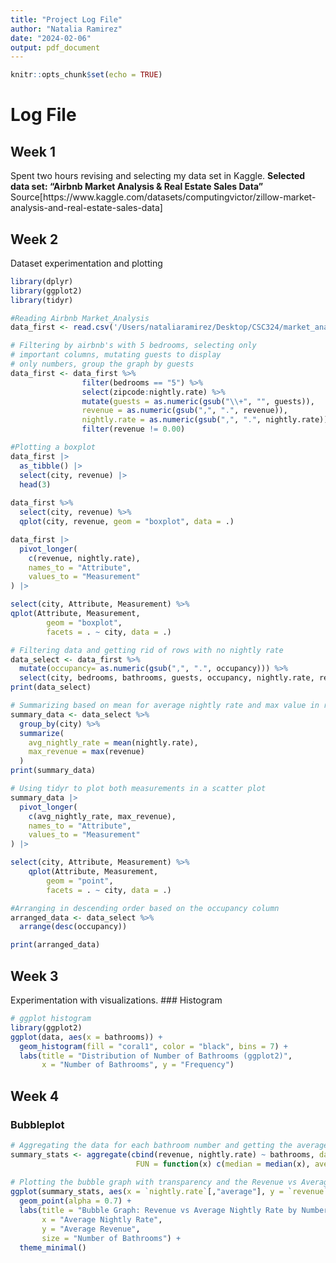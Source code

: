 ```yaml
---
title: "Project Log File"
author: "Natalia Ramirez"
date: "2024-02-06"
output: pdf_document
---
```


```r
knitr::opts_chunk$set(echo = TRUE)
```

# Log File
## Week 1
Spent two hours revising and selecting my data set in Kaggle.
**Selected data set: "Airbnb Market Analysis & Real Estate Sales Data"**
Source[https://www.kaggle.com/datasets/computingvictor/zillow-market-analysis-and-real-estate-sales-data]

## Week 2
Dataset experimentation and plotting
```R
library(dplyr)
library(ggplot2)
library(tidyr)

#Reading Airbnb Market_Analysis
data_first <- read.csv('/Users/nataliaramirez/Desktop/CSC324/market_analysis.csv', sep = ';')

# Filtering by airbnb's with 5 bedrooms, selecting only 
# important columns, mutating guests to display 
# only numbers, group the graph by guests
data_first <- data_first %>%
                filter(bedrooms == "5") %>%
                select(zipcode:nightly.rate) %>%
                mutate(guests = as.numeric(gsub("\\+", "", guests)),
                revenue = as.numeric(gsub(",", ".", revenue)),
                nightly.rate = as.numeric(gsub(",", ".", nightly.rate))) %>%
                filter(revenue != 0.00) 

#Plotting a boxplot
data_first |>
  as_tibble() |>
  select(city, revenue) |>
  head(3)
  
data_first %>%
  select(city, revenue) %>%
  qplot(city, revenue, geom = "boxplot", data = .)

data_first |>
  pivot_longer(
    c(revenue, nightly.rate),
    names_to = "Attribute",
    values_to = "Measurement"
) |>

select(city, Attribute, Measurement) %>%
qplot(Attribute, Measurement,
        geom = "boxplot",
        facets = . ~ city, data = .)

# Filtering data and getting rid of rows with no nightly rate
data_select <- data_first %>%
  mutate(occupancy= as.numeric(gsub(",", ".", occupancy))) %>%
  select(city, bedrooms, bathrooms, guests, occupancy, nightly.rate, revenue) 
print(data_select)

# Summarizing based on mean for average nightly rate and max value in revenue
summary_data <- data_select %>%
  group_by(city) %>%
  summarize(
    avg_nightly_rate = mean(nightly.rate),
    max_revenue = max(revenue)
  )
print(summary_data)

# Using tidyr to plot both measurements in a scatter plot
summary_data |>
  pivot_longer(
    c(avg_nightly_rate, max_revenue),
    names_to = "Attribute",
    values_to = "Measurement"
) |>

select(city, Attribute, Measurement) %>%
    qplot(Attribute, Measurement,
        geom = "point",
        facets = . ~ city, data = .)

#Arranging in descending order based on the occupancy column
arranged_data <- data_select %>%
  arrange(desc(occupancy))

print(arranged_data)
```
## Week 3
Experimentation with visualizations.
### Histogram
```R
# ggplot histogram
library(ggplot2)
ggplot(data, aes(x = bathrooms)) +
  geom_histogram(fill = "coral1", color = "black", bins = 7) +
  labs(title = "Distribution of Number of Bathrooms (ggplot2)",
       x = "Number of Bathrooms", y = "Frequency")
```

## Week 4
### Bubbleplot
```R
# Aggregating the data for each bathroom number and getting the average nightly rate and revenue
summary_stats <- aggregate(cbind(revenue, nightly.rate) ~ bathrooms, data = data_filter, 
                            FUN = function(x) c(median = median(x), average = mean(x)))
                            
# Plotting the bubble graph with transparency and the Revenue vs Average Nightly Rate by Number of Bathrooms
ggplot(summary_stats, aes(x = `nightly.rate`[,"average"], y = `revenue`[,"median"], size = bathrooms)) +
  geom_point(alpha = 0.7) +
  labs(title = "Bubble Graph: Revenue vs Average Nightly Rate by Number of Bathrooms",
       x = "Average Nightly Rate",
       y = "Average Revenue",
       size = "Number of Bathrooms") +
  theme_minimal()
```
